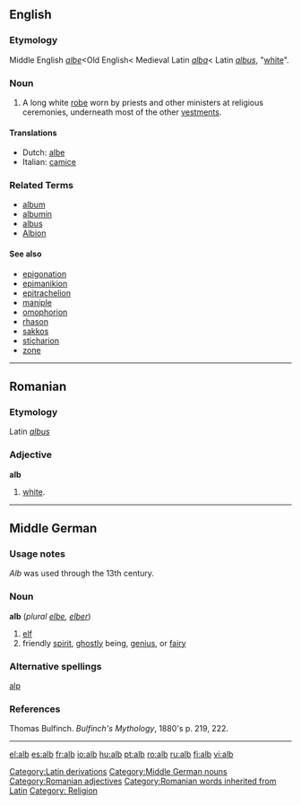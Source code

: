 ==English==

===Etymology===
Middle English ''[[albe]]''<Old English< Medieval Latin ''[[alba]]''< Latin ''[[albus]]'', "[[white]]".

===Noun===
{{en-noun}}
# A long white [[robe]] worn by priests and other ministers at religious ceremonies, underneath most of the other [[vestments]].

====Translations====
{{top}}
*Dutch: [[albe]]
*Italian: [[camice]] {{m}}
{{mid}}
{{bottom}}

===Related Terms===
*[[album]]
*[[albumin]]
*[[albus]]
*[[Albion]]

====See also====
*[[epigonation]]
*[[epimanikion]]
*[[epitrachelion]]
*[[maniple]]
*[[omophorion]]
*[[rhason]]
*[[sakkos]]
*[[sticharion]]
*[[zone]]

----
==Romanian==
===Etymology===
Latin ''[[albus]]''
===Adjective===
'''alb'''
#[[white]].
----

==Middle German==

===Usage notes===
''Alb'' was used through the 13th century.

===Noun===
'''alb''' (''plural [[elbe]], [[elber]]'')
# [[elf]]
# friendly [[spirit]], [[ghostly]] being, [[genius]], or [[fairy]]

===Alternative spellings===
[[alp]]

===References===
Thomas Bulfinch. ''Bulfinch's Mythology'', 1880's p. 219, 222.
----
[[Category:Latin derivations]]
[[Category:Middle German nouns]]
[[Category:Romanian adjectives]]
[[Category:Romanian words inherited from Latin]]
[[Category: Religion]]

[[el:alb]]
[[es:alb]]
[[fr:alb]]
[[io:alb]]
[[hu:alb]]
[[pt:alb]]
[[ro:alb]]
[[ru:alb]]
[[fi:alb]]
[[vi:alb]]